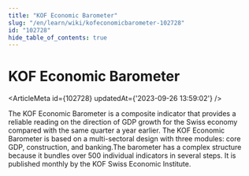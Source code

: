 ```yaml
---
title: "KOF Economic Barometer"
slug: "/en/learn/wiki/kofeconomicbarometer-102728"
id: "102728"
hide_table_of_contents: true
---
```



# KOF Economic Barometer

<ArticleMeta id={102728} updatedAt={'2023-09-26 13:59:02'} />
<div className='border-solid border-b border-t-0 my-4 border-[var(--ifm-color-gray-300)]' />

The KOF Economic Barometer is a composite indicator that provides a reliable reading on the direction of GDP growth for the Swiss economy compared with the same quarter a year earlier. The KOF Economic Barometer is based on a multi-sectoral design with three modules: core GDP, construction, and banking.The barometer has a complex structure because it bundles over 500 individual indicators in several steps. It is published monthly by the KOF Swiss Economic Institute.
